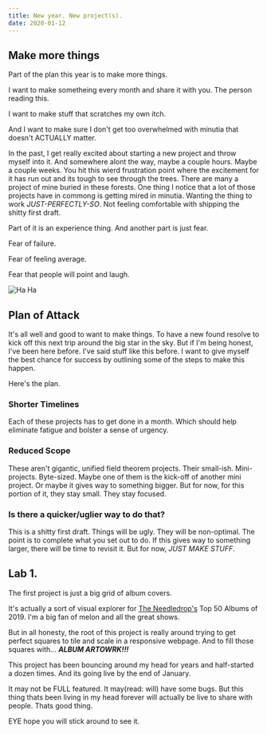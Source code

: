 ```yaml
---
title: New year. New project(s).
date: 2020-01-12
---
```


## Make more things

Part of the plan this year is to make more things.

I want to make sometheing every month and share it with you. The person reading this.

I want to make stuff that scratches my own itch.

And I want to make sure I don't get too overwhelmed with minutia that doesn't ACTUALLY matter.

In the past, I get really excited about starting a new project and throw myself into it. And somewhere alont the way, maybe a couple hours. Maybe a couple weeks. You hit this wierd frustration point where the excitement for it has run out and its tough to see through the trees. There are many a project of mine buried in these forests. One thing I notice that a lot of those projects have in commong is getting mired in minutia. Wanting the thing to work _JUST-PERFECTLY-SO_. Not feeling comfortable with shipping the shitty first draft.

Part of it is an experience thing. And another part is just fear.

Fear of failure.

Fear of feeling average.

Fear that people will point and laugh.

![Ha Ha](nelson.gif)

## Plan of Attack

It's all well and good to want to make things. To have a new found resolve to kick off this next trip around the big star in the sky. But if I'm being honest, I've been here before. I've said stuff like this before. I want to give myself the best chance for success by outlining some of the steps to make this happen.

Here's the plan.

### Shorter Timelines

Each of these projects has to get done in a month. Which should help eliminate fatigue and bolster a sense of urgency.

### Reduced Scope

These aren't gigantic, unified field theorem projects. Their small-ish. Mini-projects. Byte-sized. Maybe one of them is the kick-off of another mini project. Or maybe it gives way to something bigger. But for now, for this portion of it, they stay small. They stay focused.

### Is there a quicker/uglier way to do that?

This is a shitty first draft. Things will be ugly. They will be non-optimal. The point is to complete what you set out to do. If this gives way to something larger, there will be time to revisit it. But for now, _JUST MAKE STUFF_.

## Lab 1.

The first project is just a big grid of album covers.

It's actually a sort of visual explorer for [The Needledrop's]() Top 50 Albums of 2019. I'm a big fan of melon and all the great shows.

But in all honesty, the root of this project is really around trying to get perfect squares to tile and scale in a responsive webpage. And to fill those squares with... _**ALBUM ARTOWRK!!!**_

This project has been bouncing around my head for years and half-started a dozen times. And its going live by the end of January.

It may not be FULL featured. It may(read: will) have some bugs. But this thing thats been living in my head forever will actually be live to share with people. Thats good thing.

EYE hope you will stick around to see it.
